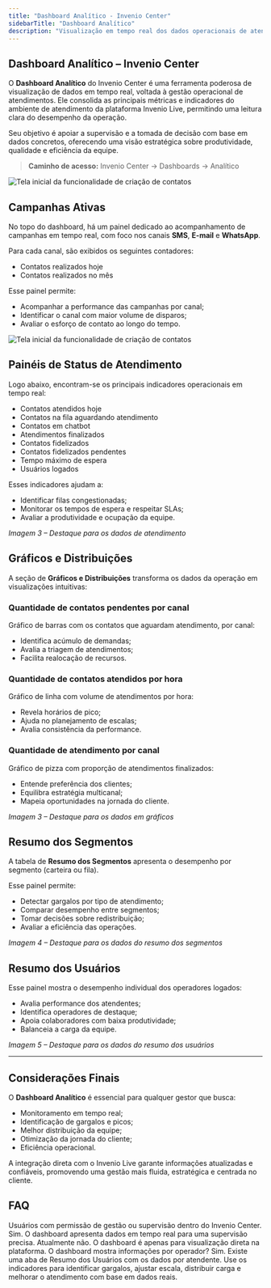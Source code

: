 ```yaml
---
title: "Dashboard Analítico - Invenio Center"
sidebarTitle: "Dashboard Analítico"
description: "Visualização em tempo real dos dados operacionais de atendimento no Invenio Center."
---
```


##  Dashboard Analítico – Invenio Center

O **Dashboard Analítico** do Invenio Center é uma ferramenta poderosa de visualização de dados em tempo real, voltada à gestão operacional de atendimentos. Ele consolida as principais métricas e indicadores do ambiente de atendimento da plataforma Invenio Live, permitindo uma leitura clara do desempenho da operação.

Seu objetivo é apoiar a supervisão e a tomada de decisão com base em dados concretos, oferecendo uma visão estratégica sobre produtividade, qualidade e eficiência da equipe.

> **Caminho de acesso:** Invenio Center → Dashboards → Analítico

![Tela inicial da funcionalidade de criação de contatos](https://robbublob.blob.core.windows.net/docs/dashanalitico.png)



##  Campanhas Ativas

No topo do dashboard, há um painel dedicado ao acompanhamento de campanhas em tempo real, com foco nos canais **SMS**, **E-mail** e **WhatsApp**.

Para cada canal, são exibidos os seguintes contadores:

- Contatos realizados hoje
- Contatos realizados no mês

Esse painel permite:

- Acompanhar a performance das campanhas por canal;
- Identificar o canal com maior volume de disparos;
- Avaliar o esforço de contato ao longo do tempo.

![Tela inicial da funcionalidade de criação de contatos](https://robbublob.blob.core.windows.net/docs/dadoscampanha.png)

##  Painéis de Status de Atendimento

Logo abaixo, encontram-se os principais indicadores operacionais em tempo real:

- Contatos atendidos hoje
- Contatos na fila aguardando atendimento
- Contatos em chatbot
- Atendimentos finalizados
- Contatos fidelizados
- Contatos fidelizados pendentes
- Tempo máximo de espera
- Usuários logados

Esses indicadores ajudam a:

- Identificar filas congestionadas;
- Monitorar os tempos de espera e respeitar SLAs;
- Avaliar a produtividade e ocupação da equipe.

_Imagem 3 – Destaque para os dados de atendimento_

##  Gráficos e Distribuições

A seção de **Gráficos e Distribuições** transforma os dados da operação em visualizações intuitivas:

### Quantidade de contatos pendentes por canal

Gráfico de barras com os contatos que aguardam atendimento, por canal:

- Identifica acúmulo de demandas;
- Avalia a triagem de atendimentos;
- Facilita realocação de recursos.

### Quantidade de contatos atendidos por hora

Gráfico de linha com volume de atendimentos por hora:

- Revela horários de pico;
- Ajuda no planejamento de escalas;
- Avalia consistência da performance.

### Quantidade de atendimento por canal

Gráfico de pizza com proporção de atendimentos finalizados:

- Entende preferência dos clientes;
- Equilibra estratégia multicanal;
- Mapeia oportunidades na jornada do cliente.

_Imagem 3 – Destaque para os dados em gráficos_

##  Resumo dos Segmentos

A tabela de **Resumo dos Segmentos** apresenta o desempenho por segmento (carteira ou fila).

Esse painel permite:

- Detectar gargalos por tipo de atendimento;
- Comparar desempenho entre segmentos;
- Tomar decisões sobre redistribuição;
- Avaliar a eficiência das operações.

_Imagem 4 – Destaque para os dados do resumo dos segmentos_

##  Resumo dos Usuários

Esse painel mostra o desempenho individual dos operadores logados:

- Avalia performance dos atendentes;
- Identifica operadores de destaque;
- Apoia colaboradores com baixa produtividade;
- Balanceia a carga da equipe.

_Imagem 5 – Destaque para os dados do resumo dos usuários_

---

##  Considerações Finais

O **Dashboard Analítico** é essencial para qualquer gestor que busca:

- Monitoramento em tempo real;
- Identificação de gargalos e picos;
- Melhor distribuição da equipe;
- Otimização da jornada do cliente;
- Eficiência operacional.

A integração direta com o Invenio Live garante informações atualizadas e confiáveis, promovendo uma gestão mais fluida, estratégica e centrada no cliente.

##  FAQ

<AccordionGroup>

<Accordion title="Quem pode acessar o Dashboard Analítico?">
Usuários com permissão de gestão ou supervisão dentro do Invenio Center.
</Accordion>

<Accordion title="As informações são atualizadas em tempo real?">
Sim. O dashboard apresenta dados em tempo real para uma supervisão precisa.
</Accordion>

<Accordion title="É possível exportar os dados do dashboard?">
Atualmente não. O dashboard é apenas para visualização direta na plataforma.
</Accordion>

<Accordion title="É possível exportar os dados do dashboard?">
 O dashboard mostra informações por operador?
Sim. Existe uma aba de Resumo dos Usuários com os dados por atendente.
</Accordion>

<Accordion title="Como utilizar esses dados na tomada de decisão?">
Use os indicadores para identificar gargalos, ajustar escala, distribuir carga e melhorar o atendimento com base em dados reais.
</Accordion>

</AccordionGroup>


